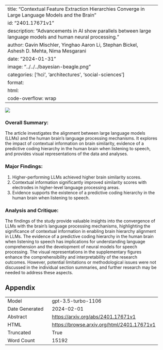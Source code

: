 
---
title: "Contextual Feature Extraction Hierarchies Converge in Large Language Models and the Brain"
id: "2401.17671v1"
description: "Advancements in AI show parallels between large language models and human neural processing."
author: Gavin Mischler, Yinghao Aaron Li, Stephan Bickel, Ashesh D. Mehta, Nima Mesgarani
date: "2024-01-31"
image: "../../../bayesian-beagle.png"
categories: ['hci', 'architectures', 'social-sciences']
format:
  html:
    code-overflow: wrap
---

![](None)

### Overall Summary:

The article investigates the alignment between large language models (LLMs) and the human brain's language processing mechanisms. It explores the impact of contextual information on brain similarity, evidence of a predictive coding hierarchy in the human brain when listening to speech, and provides visual representations of the data and analyses.

### Major Findings:
1. Higher-performing LLMs achieved higher brain similarity scores.
2. Contextual information significantly improved similarity scores with electrodes in higher-level language processing areas.
3. Evidence supports the existence of a predictive coding hierarchy in the human brain when listening to speech.

### Analysis and Critique:
The findings of the study provide valuable insights into the convergence of LLMs with the brain's language processing mechanisms, highlighting the significance of contextual information in enabling brain hierarchy alignment in LLMs. The evidence of a predictive coding hierarchy in the human brain when listening to speech has implications for understanding language comprehension and the development of neural models for speech processing. The visual representations in the supplementary figures enhance the comprehensibility and interpretability of the research outcomes. However, potential limitations or methodological issues were not discussed in the individual section summaries, and further research may be needed to address these aspects.

## Appendix

|          |          |
|----------|----------|
| Model     | gpt-3.5-turbo-1106       |
| Date Generated     | 2024-02-01       |
| Abstract | [https://arxiv.org/abs/2401.17671v1](https://arxiv.org/abs/2401.17671v1)        |
| HTML     | [https://browse.arxiv.org/html/2401.17671v1](https://browse.arxiv.org/html/2401.17671v1)       |
| Truncated       | True       |
| Word Count       | 15192       |